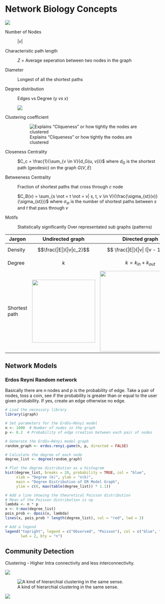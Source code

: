 # Network Biology Concepts

![](images/clipboard-614025594.png)

Number of Nodes

:   $|v|$

Characteristic path length

:   $Z$ = Average seperation between two nodes in the graph

Diameter

:   Longest of all the shortest paths

Degree distribution

:   Edges vs Degree (y vs x)

:   ![](images/clipboard-1869134462.png)

Clustering coefficient

:   ![Explains "Cliqueness" or how tightly the nodes are clustered](images/clipboard-491489713.png)

Closeness Centrality

:   $C_c = \frac{1}{\sum_{v \in V}{d_G(u, v)}}$ where $d_G$ is the shortest path (geodesic) on the graph $G(V,E)$

Betweeness Centrality

:   Fraction of shortest paths that cross through $c$ node

    $C_B(v) = \sum_{s \not = t \not = v| s, t, v \in V}{\frac{\sigma_{st}(v)}{\sigma_{st}}}$ where $\sigma_{st}$ is the number of shortest paths between $s$ and $t$ that pass through $v$

Motifs

:   Statistically significantly Over representated sub graphs (patterns)

| Jargon        | Undirected graph                                                                                                                                                                                                                                                                                  | Directed graph                                                                                                                                                                                                                                                                                                                                                                                                                                                                                                                                                                                                                                                                                                                                                                                                                                                                                                                                                                                                                                                                                                                                                                                                                                                                                                                                                                                                                                                                                                                                                                                                                                                                                                                                                                                                                                                                                                                                                                                                                                                                                                                                                          |
|---------------|---------------------------------------------------------------------------------------------------------------------------------------------------------------------------------------------------------------------------------------------------------------------------------------------------|-------------------------------------------------------------------------------------------------------------------------------------------------------------------------------------------------------------------------------------------------------------------------------------------------------------------------------------------------------------------------------------------------------------------------------------------------------------------------------------------------------------------------------------------------------------------------------------------------------------------------------------------------------------------------------------------------------------------------------------------------------------------------------------------------------------------------------------------------------------------------------------------------------------------------------------------------------------------------------------------------------------------------------------------------------------------------------------------------------------------------------------------------------------------------------------------------------------------------------------------------------------------------------------------------------------------------------------------------------------------------------------------------------------------------------------------------------------------------------------------------------------------------------------------------------------------------------------------------------------------------------------------------------------------------------------------------------------------------------------------------------------------------------------------------------------------------------------------------------------------------------------------------------------------------------------------------------------------------------------------------------------------------------------------------------------------------------------------------------------------------------------------------------------------------|
| Density       | $$\frac{|E|}{|v|c_2}$$                                                                                                                                                                                                                                                                            | $$                                                                                                                                                                                                                                                                                                                                                                                                                                                                                                                                                                                                                                                                                                                                                                                                                                                                                                                                                                                                                                                                                                                                                                                                                                                                                                                                                                                                                                                                                                                                                                                                                                                                                                                                                                                                                                                                                                                                                                                                                                                                                                                                                                      
                                                                                                                                                                                                                                                                                                                                                                                                                                                                                                                                                                                                                                                                                                                                                                                                                                                                                                                                                                                                                                                                                                                                                                                                                                                                                                                                                                                                                                                                                                                                                                                                                                                                                                                                                                                                                                                                                                                                                                                                                                                                                                                                                                                                                                                                                                                                                           \frac{|E|}{|v| (|v - 1|)}                                                                                                          
                                                                                                                                                                                                                                                                                                                                                                                                                                                                                                                                                                                                                                                                                                                                                                                                                                                                                                                                                                                                                                                                                                                                                                                                                                                                                                                                                                                                                                                                                                                                                                                                                                                                                                                                                                                                                                                                                                                                                                                                                                                                                                                                                                                                                                                                                                                                                           $$                                                                                                                                 |
| Degree        | $$                                                                                                                                                                                                                                                                                                
                                                                                                                                                                                                                                                                   k                                                
                                                                                                                                                                                                                                                                   $$                                               | $$                                                                                                                                                                                                                                                                                                                                                                                                                                                                                                                                                                                                                                                                                                                                                                                                                                                                                                                                                                                                                                                                                                                                                                                                                                                                                                                                                                                                                                                                                                                                                                                                                                                                                                                                                                                                                                                                                                                                                                                                                                                                                                                                                                      
                                                                                                                                                                                                                                                                                                                                                                                                                                                                                                                                                                                                                                                                                                                                                                                                                                                                                                                                                                                                                                                                                                                                                                                                                                                                                                                                                                                                                                                                                                                                                                                                                                                                                                                                                                                                                                                                                                                                                                                                                                                                                                                                                                                                                                                                                                                                                                                                                                                k = k_{in} + k_{out}                          
                                                                                                                                                                                                                                                                                                                                                                                                                                                                                                                                                                                                                                                                                                                                                                                                                                                                                                                                                                                                                                                                                                                                                                                                                                                                                                                                                                                                                                                                                                                                                                                                                                                                                                                                                                                                                                                                                                                                                                                                                                                                                                                                                                                                                                                                                                                                                                                                                                                $$                                            |
| Shortest path | ![](images/clipboard-2149297335.png){width="205"}                                                                                                                                                                                                                                                 | ![](images/clipboard-712505418.png){width="263"}                                                                                                                                                                                                                                                                                                                                                                                                                                                                                                                                                                                                                                                                                                                                                                                                                                                                                                                                                                                                                                                                                                                                                                                                                                                                                                                                                                                                                                                                                                                                                                                                                                                                                                                                                                                                                                                                                                                                                                                                                                                                                                                        |

## Network Models

### Erdos Reyni Random network

Basically there are $n$ nodes and $p$ is the probability of edge. Take a pair of nodes, toss a coin, see if the probability is greater than or equal to the user given probability. If yes, create an edge otherwise no edge.

```r
# Load the necessary library
library(igraph)

# Set parameters for the Erdős–Rényi model
n <- 1000  # Number of nodes in the graph
p <- 0.2  # Probability of edge creation between each pair of nodes

# Generate the Erdős–Rényi model graph
random_graph <- erdos.renyi.game(n, p, directed = FALSE)

# Calculate the degree of each node
degree_list <- degree(random_graph)

# Plot the degree distribution as a histogram
hist(degree_list, breaks = 20, probability = TRUE, col = "blue",
     xlab = "Degree (k)", ylab = "n(k)",
     main = "Degree Distribution of ER Model Graph",
     ylim = c(0, max(table(degree_list)) * 1.1))

# Add a line showing the theoretical Poisson distribution
# Mean of the Poisson distribution is np
lambda <- n * p
x <- 0:max(degree_list)
pois_prob <- dpois(x, lambda)
lines(x, pois_prob * length(degree_list), col = "red", lwd = 2)

# Add a legend
legend("topright", legend = c("Observed", "Poisson"), col = c("blue", "red"),
       lwd = 2, bty = "n")


```

## Community Detection

Clustering - Higher Intra connectivity and less interconnectivity.

![](images/clipboard-3180220428.png)

![A kind of hierarchial clustering in the same sense.](images/clipboard-1001899618.png)

![](images/clipboard-3053729175.png)
